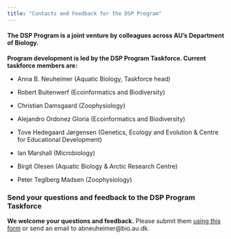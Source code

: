 ```yaml
---
title: "Contacts and Feedback for the DSP Program"
---
```


#### The DSP Program is a joint venture by colleagues across AU's Department of Biology.

**Program development is led by the DSP Program Taskforce.  Current taskforce members are:**

-   Anna B. Neuheimer (Aquatic Biology, Taskforce head)

-   Robert Buitenwerf (Ecoinformatics and Biodiversity)

-   Christian Damsgaard (Zoophysiology)

-   Alejandro Ordonez Gloria (Ecoinformatics and Biodiversity)

-   Tove Hedegaard Jørgensen (Genetics, Ecology and Evolution & Centre for Educational Development)

-   Ian Marshall (Microbiology)

-   Birgit Olesen (Aquatic Biology & Arctic Research Centre)

-   Peter Teglberg Madsen (Zoophysiology)

### Send your questions and feedback to the DSP Program Taskforce

**We welcome your questions and feedback.** Please submit them [using this form](https://docs.google.com/forms/d/e/1FAIpQLSeQTylZYfjcM9rIXnCqG5eWzj3TAMZsR8tSFKftwW30oTb-DA/viewform?usp=sf_link) or send an email to abneuheimer\@bio.au.dk.
